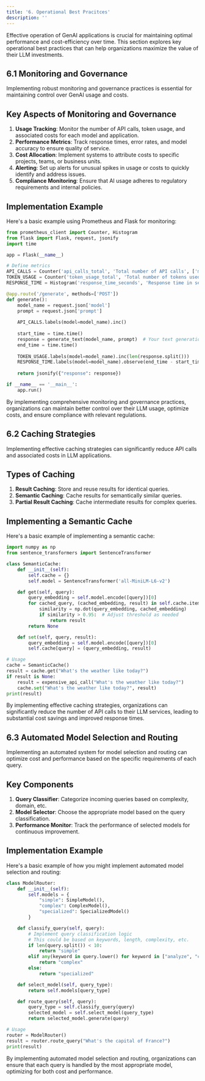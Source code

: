 ```yaml
---
title: '6. Operational Best Pracitces'
description: ''
---
```


Effective operation of GenAI applications is crucial for maintaining optimal performance and cost-efficiency over time. This section explores key operational best practices that can help organizations maximize the value of their LLM investments.

## 6.1 Monitoring and Governance
Implementing robust monitoring and governance practices is essential for maintaining control over GenAI usage and costs.

## Key Aspects of Monitoring and Governance

1. **Usage Tracking**: Monitor the number of API calls, token usage, and associated costs for each model and application.
2. **Performance Metrics**: Track response times, error rates, and model accuracy to ensure quality of service.
3. **Cost Allocation**: Implement systems to attribute costs to specific projects, teams, or business units.
4. **Alerting**: Set up alerts for unusual spikes in usage or costs to quickly identify and address issues.
5. **Compliance Monitoring**: Ensure that AI usage adheres to regulatory requirements and internal policies.

## Implementation Example

Here's a basic example using Prometheus and Flask for monitoring:

```python
from prometheus_client import Counter, Histogram
from flask import Flask, request, jsonify
import time

app = Flask(__name__)

# Define metrics
API_CALLS = Counter('api_calls_total', 'Total number of API calls', ['model'])
TOKEN_USAGE = Counter('token_usage_total', 'Total number of tokens used', ['model'])
RESPONSE_TIME = Histogram('response_time_seconds', 'Response time in seconds', ['model'])

@app.route('/generate', methods=['POST'])
def generate():
    model_name = request.json['model']
    prompt = request.json['prompt']
    
    API_CALLS.labels(model=model_name).inc()
    
    start_time = time.time()
    response = generate_text(model_name, prompt)  # Your text generation function
    end_time = time.time()
    
    TOKEN_USAGE.labels(model=model_name).inc(len(response.split()))
    RESPONSE_TIME.labels(model=model_name).observe(end_time - start_time)
    
    return jsonify({"response": response})

if __name__ == '__main__':
    app.run()
```

By implementing comprehensive monitoring and governance practices, organizations can maintain better control over their LLM usage, optimize costs, and ensure compliance with relevant regulations.

## 6.2 Caching Strategies

Implementing effective caching strategies can significantly reduce API calls and associated costs in LLM applications.

## Types of Caching

1. **Result Caching**: Store and reuse results for identical queries.
2. **Semantic Caching**: Cache results for semantically similar queries.
3. **Partial Result Caching**: Cache intermediate results for complex queries.

## Implementing a Semantic Cache

Here's a basic example of implementing a semantic cache:

```python
import numpy as np
from sentence_transformers import SentenceTransformer

class SemanticCache:
    def __init__(self):
        self.cache = {}
        self.model = SentenceTransformer('all-MiniLM-L6-v2')

    def get(self, query):
        query_embedding = self.model.encode([query])[0]
        for cached_query, (cached_embedding, result) in self.cache.items():
            similarity = np.dot(query_embedding, cached_embedding)
            if similarity > 0.95:  # Adjust threshold as needed
                return result
        return None

    def set(self, query, result):
        query_embedding = self.model.encode([query])[0]
        self.cache[query] = (query_embedding, result)

# Usage
cache = SemanticCache()
result = cache.get("What's the weather like today?")
if result is None:
    result = expensive_api_call("What's the weather like today?")
    cache.set("What's the weather like today?", result)
print(result)
```

By implementing effective caching strategies, organizations can significantly reduce the number of API calls to their LLM services, leading to substantial cost savings and improved response times.
## 6.3 Automated Model Selection and Routing

Implementing an automated system for model selection and routing can optimize cost and performance based on the specific requirements of each query.

## Key Components

1. **Query Classifier**: Categorize incoming queries based on complexity, domain, etc.
2. **Model Selector**: Choose the appropriate model based on the query classification.
3. **Performance Monitor**: Track the performance of selected models for continuous improvement.

## Implementation Example

Here's a basic example of how you might implement automated model selection and routing:

```python
class ModelRouter:
    def __init__(self):
        self.models = {
            "simple": SimpleModel(),
            "complex": ComplexModel(),
            "specialized": SpecializedModel()
        }

    def classify_query(self, query):
        # Implement query classification logic
        # This could be based on keywords, length, complexity, etc.
        if len(query.split()) < 10:
            return "simple"
        elif any(keyword in query.lower() for keyword in ["analyze", "compare", "explain"]):
            return "complex"
        else:
            return "specialized"

    def select_model(self, query_type):
        return self.models[query_type]

    def route_query(self, query):
        query_type = self.classify_query(query)
        selected_model = self.select_model(query_type)
        return selected_model.generate(query)

# Usage
router = ModelRouter()
result = router.route_query("What's the capital of France?")
print(result)
```

By implementing automated model selection and routing, organizations can ensure that each query is handled by the most appropriate model, optimizing for both cost and performance.